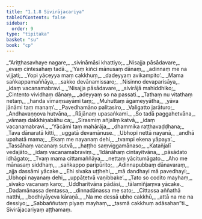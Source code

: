 ```yaml
---
title: "1.1.8 Sivirājacariya"
tableOfContents: false
sidebar:
  order: 9
type: "tipitaka"
basket: "su"
book: "cp"
---
```



<DynamicBreadcrumb />

<Division number="51" book="cp" bookNo="21" page="390">

<Paragraph number="59" type="verses" book="cp">
_“Ariṭṭhasavhaye nagare,_  
_sivināmāsi khattiyo;_  
_Nisajja pāsādavare,_  
_evaṃ cintesahaṃ tadā._  

</Paragraph>

</Division>
<Division number="52" book="cp" bookNo="21" page="390">

<Paragraph number="60" type="verses" book="cp">
_‘Yaṃ kiñci mānusaṃ dānaṃ,_  
_adinnaṃ me na vijjati;_  
_Yopi yāceyya maṃ cakkhuṃ,_  
_dadeyyaṃ avikampito’._  

</Paragraph>

</Division>
<Division number="53" book="cp" bookNo="21" page="390">

<Paragraph number="61" type="verses" book="cp">
_Mama saṅkappamaññāya,_  
_sakko devānamissaro;_  
_Nisinno devaparisāya,_  
_idaṃ vacanamabravi._  

</Paragraph>

</Division>
<Division number="54" book="cp" bookNo="21" page="390">

<Paragraph number="62" type="verses" book="cp">
_‘Nisajja pāsādavare,_  
_sivirājā mahiddhiko;_  
_Cintento vividhaṃ dānaṃ,_  
_adeyyaṃ so na passati._  

</Paragraph>

</Division>
<Division number="55" book="cp" bookNo="21" page="390">

<Paragraph number="63" type="verses" book="cp">
_Tathaṃ nu vitathaṃ netaṃ,_  
_handa vīmaṃsayāmi taṃ;_  
_Muhuttaṃ āgameyyātha,_  
_yāva jānāmi taṃ manaṃ’._  

</Paragraph>

</Division>
<Division number="56" book="cp" bookNo="21" page="390">

<Paragraph number="64" type="verses" book="cp">
_Pavedhamāno palitasiro,_  
_Valigatto jarāturo;_  
_Andhavaṇṇova hutvāna,_  
_Rājānaṃ upasaṅkami._  

</Paragraph>

</Division>
<Division number="57" book="cp" bookNo="21" page="390">

<Paragraph number="65" type="verses" book="cp">
_So tadā paggahetvāna,_  
_vāmaṃ dakkhiṇabāhu ca;_  
_Sirasmiṃ añjaliṃ katvā,_  
_idaṃ vacanamabravi._  

</Paragraph>

</Division>
<Division number="58" book="cp" bookNo="21" page="390">

<Paragraph number="66" type="verses" book="cp">
_‘Yācāmi taṃ mahārāja,_  
_dhammika raṭṭhavaḍḍhana;_  
_Tava dānaratā kitti,_  
_uggatā devamānuse._  

</Paragraph>

</Division>
<Division number="59" book="cp" bookNo="21" page="391">

<Paragraph number="67" type="verses" book="cp">
_Ubhopi nettā nayanā,_  
_andhā upahatā mama;_  
_Ekaṃ me nayanaṃ dehi,_  
_tvampi ekena yāpaya’._  

</Paragraph>

</Division>
<Division number="60" book="cp" bookNo="21" page="391">

<Paragraph number="68" type="verses" book="cp">
_Tassāhaṃ vacanaṃ sutvā,_  
_haṭṭho saṃviggamānaso;_  
_Katañjalī vedajāto,_  
_idaṃ vacanamabraviṃ._  

</Paragraph>

</Division>
<Division number="61" book="cp" bookNo="21" page="391">

<Paragraph number="69" type="verses" book="cp">
_‘Idānāhaṃ cintayitvāna,_  
_pāsādato idhāgato;_  
_Tvaṃ mama cittamaññāya,_  
_nettaṃ yācitumāgato._  

</Paragraph>

</Division>
<Division number="62" book="cp" bookNo="21" page="391">

<Paragraph number="70" type="verses" book="cp">
_Aho me mānasaṃ siddhaṃ,_  
_saṅkappo paripūrito;_  
_Adinnapubbaṃ dānavaraṃ,_  
_ajja dassāmi yācake._  

</Paragraph>

</Division>
<Division number="63" book="cp" bookNo="21" page="391">

<Paragraph number="71" type="verses" book="cp">
_Ehi sivaka uṭṭhehi,_  
_mā dandhayi mā pavedhayi;_  
_Ubhopi nayanaṃ dehi,_  
_uppāṭetvā vaṇibbake’._  

</Paragraph>

</Division>
<Division number="64" book="cp" bookNo="21" page="391">

<Paragraph number="72" type="verses" book="cp">
_Tato so codito mayhaṃ,_  
_sivako vacanaṃ karo;_  
_Uddharitvāna pādāsi,_  
_tālamiñjaṃva yācake._  

</Paragraph>

</Division>
<Division number="65" book="cp" bookNo="21" page="391">

<Paragraph number="73" type="verses" book="cp">
_Dadamānassa dentassa,_  
_dinnadānassa me sato;_  
_Cittassa aññathā natthi,_  
_bodhiyāyeva kāraṇā._  

</Paragraph>

</Division>
<Division number="66" book="cp" bookNo="21" page="391">

<Paragraph number="74" type="verses" book="cp">
_Na me dessā ubho cakkhū,_  
_attā na me na dessiyo;_  
_Sabbaññutaṃ piyaṃ mayhaṃ,_  
_tasmā cakkhuṃ adāsahan”ti._  


</Paragraph>
</Division>

<Paragraph number="75" type="center" book="cp">
Sivirājacariyaṃ aṭṭhamaṃ.
</Paragraph>